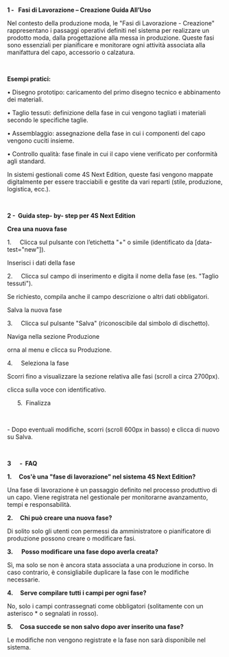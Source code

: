 **1 -   Fasi di Lavorazione – Creazione Guida All’Uso**

Nel contesto della produzione moda, le "Fasi di Lavorazione - Creazione" rappresentano i passaggi operativi definiti nel sistema per realizzare un prodotto moda, dalla progettazione alla messa in produzione. Queste fasi sono essenziali per pianificare e monitorare ogni attività associata alla manifattura del capo, accessorio o calzatura.

 

**Esempi pratici:**

• Disegno prototipo: caricamento del primo disegno tecnico e abbinamento dei materiali.

• Taglio tessuti: definizione della fase in cui vengono tagliati i materiali secondo le specifiche taglie.

• Assemblaggio: assegnazione della fase in cui i componenti del capo vengono cuciti insieme.

• Controllo qualità: fase finale in cui il capo viene verificato per conformità agli standard.

In sistemi gestionali come 4S Next Edition, queste fasi vengono mappate digitalmente per essere tracciabili e gestite da vari reparti (stile, produzione, logistica, ecc.).

 

**2 -  Guida step- by- step per 4S Next Edition**

**Crea una nuova fase**

1.     Clicca sul pulsante con l’etichetta "+" o simile (identificato da \[data-test="new"]).

Inserisci i dati della fase

2.     Clicca sul campo di inserimento e digita il nome della fase (es. "Taglio tessuti").

Se richiesto, compila anche il campo descrizione o altri dati obbligatori.

Salva la nuova fase

3.     Clicca sul pulsante "Salva" (riconoscibile dal simbolo di dischetto).

Naviga nella sezione Produzione

orna al menu e clicca su Produzione.

4.     Seleziona la fase

Scorri fino a visualizzare la sezione relativa alle fasi (scroll a circa 2700px).

clicca sulla voce con identificativo.

      5.  Finalizza

 

\- Dopo eventuali modifiche, scorri (scroll 600px in basso) e clicca di nuovo su Salva.

 

**3      -  FAQ**

**1.     Cos'è una "fase di lavorazione" nel sistema 4S Next Edition?**

Una fase di lavorazione è un passaggio definito nel processo produttivo di un capo. Viene registrata nel gestionale per monitorarne avanzamento, tempi e responsabilità.

**2.     Chi può creare una nuova fase?**

Di solito solo gli utenti con permessi da amministratore o pianificatore di produzione possono creare o modificare fasi.

**3.      Posso modificare una fase dopo averla creata?**

Sì, ma solo se non è ancora stata associata a una produzione in corso. In caso contrario, è consigliabile duplicare la fase con le modifiche necessarie.

**4.     Serve compilare tutti i campi per ogni fase?**

No, solo i campi contrassegnati come obbligatori (solitamente con un asterisco \* o segnalati in rosso).

**5.     Cosa succede se non salvo dopo aver inserito una fase?**

Le modifiche non vengono registrate e la fase non sarà disponibile nel sistema.
